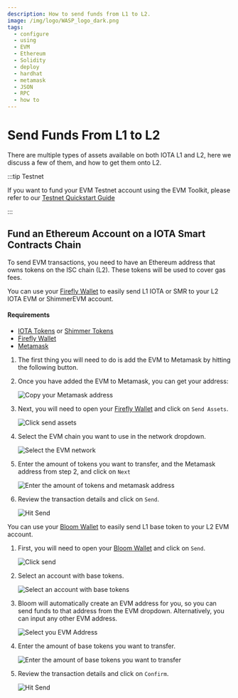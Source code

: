 ```yaml
---
description: How to send funds from L1 to L2.
image: /img/logo/WASP_logo_dark.png
tags:
  - configure
  - using
  - EVM
  - Ethereum
  - Solidity
  - deploy
  - hardhat
  - metamask
  - JSON
  - RPC
  - how to
---
```


# Send Funds From L1 to L2

There are multiple types of assets available on both IOTA L1 and L2, here we discuss a few of them, and how to get them
onto L2.

:::tip Testnet

If you want to fund your EVM Testnet account using the EVM Toolkit, please refer to our [Testnet Quickstart Guide](../getting-started/quick-start.mdx)

:::

## Fund an Ethereum Account on a IOTA Smart Contracts Chain

To send EVM transactions, you need to have an Ethereum address that owns tokens on the ISC chain (L2). These tokens will
be used to cover gas fees.

<Tabs>
<TabItem value='firefly' label='Firefly'>

You can use your [Firefly Wallet](https://firefly.iota.org/) to easily send L1 IOTA or SMR to your L2 IOTA EVM or ShimmerEVM account.

#### Requirements

* [IOTA Tokens](/get-started/introduction/iota/iota-token/) or [Shimmer Tokens](/get-started/introduction/shimmer/shimmer-token/)
* [Firefly Wallet](https://firefly.iota.org/)
* [Metamask](https://metamask.io/)

1. The first thing you will need to do is add the EVM to Metamask by hitting the following button.

<MetamaskButtons/>

2. Once you have added the EVM to Metamask, you can get your address:

   ![Copy your Metamask address](/img/evm/how-tos/get-funds/copy-your-address.png)

3. Next, you will need to open your [Firefly Wallet](https://firefly.iota.org/) and click on `Send Assets`.

   ![Click send assets](/img/evm/how-tos/get-funds/firefly/select-send-assets.png)

4. Select the EVM chain you want to use in the network dropdown.

   ![Select the EVM network](/img/evm/how-tos/get-funds/firefly/select-shimmer-evm.png)

5. Enter the amount of tokens you want to transfer, and the Metamask address from step 2, and click on `Next`

   ![Enter the amount of tokens and metamask address](/img/evm/how-tos/get-funds/firefly/enter-your-desired-amount-and-metamask-address.png)
 
6. Review the transaction details and click on `Send`.

   ![Hit Send](/img/evm/how-tos/get-funds/firefly/hit-send.png)


</TabItem>
<TabItem value='bloom-wallet' label='Bloom Wallet'>

You can use your [Bloom Wallet](https://bloomwallet.io/) to easily send L1 base token to your L2 EVM account.

1. First, you will need to open your [Bloom Wallet](https://firefly.iota.org/) and click on `Send`.

   ![Click send](/img/evm/how-tos/get-funds/bloom/select-send.png)

2. Select an account with base tokens.

   ![Select an account with base tokens](/img/evm/how-tos/get-funds/bloom/select-the-smr-token.png)

3. Bloom will automatically create an EVM address for you, so you can send funds to that address from the 
EVM dropdown. Alternatively, you can input any other EVM address.

   ![Select you EVM Address](/img/evm/how-tos/get-funds/bloom/enter-the-recipient-address.png)

4. Enter the amount of base tokens you want to transfer.
   
   ![Enter the amount of base tokens you want to transfer](/img/evm/how-tos/get-funds/bloom/enter-the-amount.png)

5. Review the transaction details and click on `Confirm`.

   ![Hit Send](/img/evm/how-tos/get-funds/bloom/review-and-confirm-the-transaction.png)

</TabItem>
</Tabs>